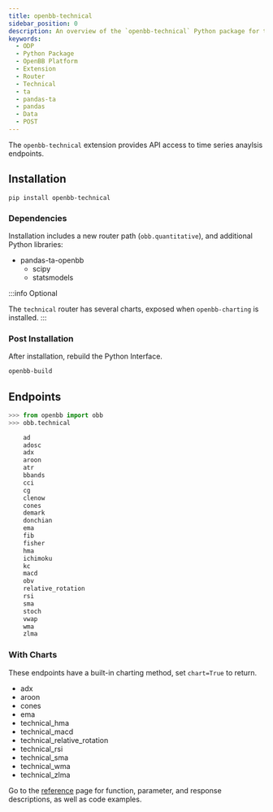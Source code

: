 ```yaml
---
title: openbb-technical
sidebar_position: 0
description: An overview of the `openbb-technical` Python package for time series analysis.
keywords:
  - ODP
  - Python Package
  - OpenBB Platform
  - Extension
  - Router
  - Technical
  - ta
  - pandas-ta
  - pandas
  - Data
  - POST
---
```


<!-- markdownlint-disable MD012 MD031 MD033 MD037 -->


<HeadTitle title="OpenBB Technical - Python Packages & Extensions | OpenBB Docs" />

The `openbb-technical` extension provides API access to time series anaylsis endpoints.

## Installation

```console
pip install openbb-technical
```

### Dependencies

Installation includes a new router path (`obb.quantitative`), and additional Python libraries:

- pandas-ta-openbb
    - scipy
    - statsmodels

:::info Optional

The `technical` router has several charts, exposed when `openbb-charting` is installed.
:::

### Post Installation

After installation, rebuild the Python Interface.

```sh
openbb-build
```

## Endpoints

```python
>>> from openbb import obb
>>> obb.technical

    ad
    adosc
    adx
    aroon
    atr
    bbands
    cci
    cg
    clenow
    cones
    demark
    donchian
    ema
    fib
    fisher
    hma
    ichimoku
    kc
    macd
    obv
    relative_rotation
    rsi
    sma
    stoch
    vwap
    wma
    zlma
```

### With Charts

These endpoints have a built-in charting method, set `chart=True` to return.

- adx
- aroon
- cones
- ema
- technical_hma
- technical_macd
- technical_relative_rotation
- technical_rsi
- technical_sma
- technical_wma
- technical_zlma

Go to the [reference](/python/reference/technical) page for function, parameter, and response descriptions, as well as code examples.
